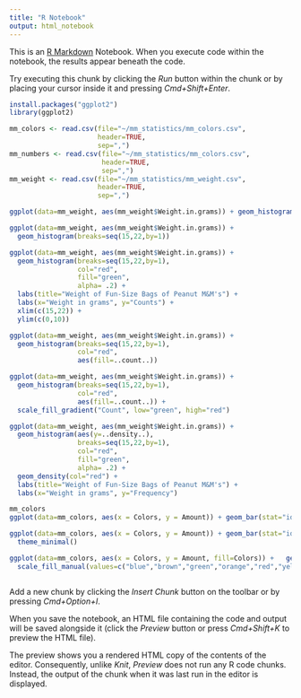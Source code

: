 ```yaml
---
title: "R Notebook"
output: html_notebook
---
```


This is an [R Markdown](http://rmarkdown.rstudio.com) Notebook. When you execute code within the notebook, the results appear beneath the code. 

Try executing this chunk by clicking the *Run* button within the chunk or by placing your cursor inside it and pressing *Cmd+Shift+Enter*. 

```r
install.packages("ggplot2")
library(ggplot2)
```

```r
mm_colors <- read.csv(file="~/mm_statistics/mm_colors.csv",
                      header=TRUE,
                      sep=",")
mm_numbers <- read.csv(file="~/mm_statistics/mm_colors.csv",
                       header=TRUE,
                       sep=",")
mm_weight <- read.csv(file="~/mm_statistics/mm_weight.csv",
                      header=TRUE,
                      sep=",")
```

```r
ggplot(data=mm_weight, aes(mm_weight$Weight.in.grams)) + geom_histogram()
```

```r
ggplot(data=mm_weight, aes(mm_weight$Weight.in.grams)) + 
  geom_histogram(breaks=seq(15,22,by=1))
```

```r
ggplot(data=mm_weight, aes(mm_weight$Weight.in.grams)) + 
  geom_histogram(breaks=seq(15,22,by=1),
                 col="red",
                 fill="green",
                 alpha= .2) +
  labs(title="Weight of Fun-Size Bags of Peanut M&M's") + 
  labs(x="Weight in grams", y="Counts") +
  xlim(c(15,22)) +
  ylim(c(0,10))
```

```r
ggplot(data=mm_weight, aes(mm_weight$Weight.in.grams)) + 
  geom_histogram(breaks=seq(15,22,by=1),
                 col="red",
                 aes(fill=..count..))
```

```r
ggplot(data=mm_weight, aes(mm_weight$Weight.in.grams)) + 
  geom_histogram(breaks=seq(15,22,by=1),
                 col="red",
                 aes(fill=..count..)) +
  scale_fill_gradient("Count", low="green", high="red")
```

```r
ggplot(data=mm_weight, aes(mm_weight$Weight.in.grams)) + 
  geom_histogram(aes(y=..density..),
                 breaks=seq(15,22,by=1),
                 col="red",
                 fill="green",
                 alpha= .2) +
  geom_density(col="red") +
  labs(title="Weight of Fun-Size Bags of Peanut M&M's") + 
  labs(x="Weight in grams", y="Frequency") 

```

```r
mm_colors
ggplot(data=mm_colors, aes(x = Colors, y = Amount)) + geom_bar(stat="identity")
```

```r
ggplot(data=mm_colors, aes(x = Colors, y = Amount)) + geom_bar(stat="identity", width=0.5, fill="steelblue") +
  theme_minimal()
```
```r
ggplot(data=mm_colors, aes(x = Colors, y = Amount, fill=Colors)) +   geom_bar(stat="identity", width=0.5) +
  scale_fill_manual(values=c("blue","brown","green","orange","red","yellow")) 

```

```r

```

Add a new chunk by clicking the *Insert Chunk* button on the toolbar or by pressing *Cmd+Option+I*.

When you save the notebook, an HTML file containing the code and output will be saved alongside it (click the *Preview* button or press *Cmd+Shift+K* to preview the HTML file). 

The preview shows you a rendered HTML copy of the contents of the editor. Consequently, unlike *Knit*, *Preview* does not run any R code chunks. Instead, the output of the chunk when it was last run in the editor is displayed.


